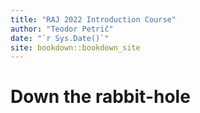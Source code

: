 ```yaml
--- 
title: "RAJ 2022 Introduction Course"
author: "Teodor Petrič"
date: "`r Sys.Date()`"
site: bookdown::bookdown_site
---
```


# Down the rabbit-hole


